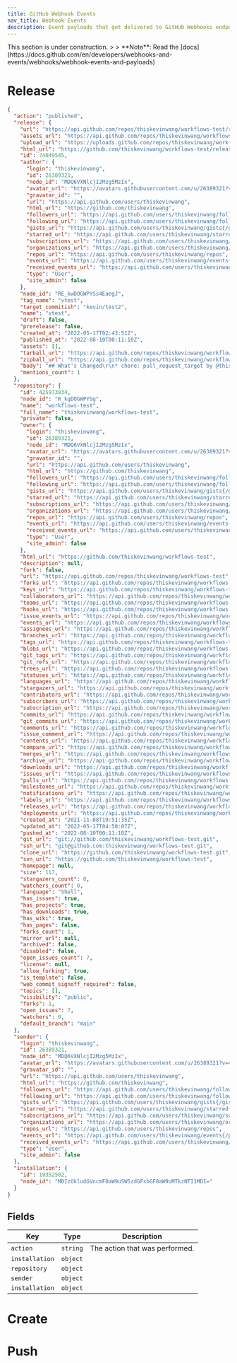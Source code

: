 ```yaml
---
title: GitHub Webhook Events
nav_title: Webhook Events
description: Event payloads that get delivered to GitHub Webhooks endpoints
---
```


<Note type="warning" fill>
  This section is under construction.
</Note>
>
> **Note**: Read the [docs](https://docs.github.com/en/developers/webhooks-and-events/webhooks/webhook-events-and-payloads)

# Release

```json showLineNumbers
{
  "action": "published",
  "release": {
    "url": "https://api.github.com/repos/thiskevinwang/workflows-test/releases/74049545",
    "assets_url": "https://api.github.com/repos/thiskevinwang/workflows-test/releases/74049545/assets",
    "upload_url": "https://uploads.github.com/repos/thiskevinwang/workflows-test/releases/74049545/assets{?name,label}",
    "html_url": "https://github.com/thiskevinwang/workflows-test/releases/tag/vtest",
    "id": 74049545,
    "author": {
      "login": "thiskevinwang",
      "id": 26389321,
      "node_id": "MDQ6VXNlcjI2Mzg5MzIx",
      "avatar_url": "https://avatars.githubusercontent.com/u/26389321?v=4",
      "gravatar_id": "",
      "url": "https://api.github.com/users/thiskevinwang",
      "html_url": "https://github.com/thiskevinwang",
      "followers_url": "https://api.github.com/users/thiskevinwang/followers",
      "following_url": "https://api.github.com/users/thiskevinwang/following{/other_user}",
      "gists_url": "https://api.github.com/users/thiskevinwang/gists{/gist_id}",
      "starred_url": "https://api.github.com/users/thiskevinwang/starred{/owner}{/repo}",
      "subscriptions_url": "https://api.github.com/users/thiskevinwang/subscriptions",
      "organizations_url": "https://api.github.com/users/thiskevinwang/orgs",
      "repos_url": "https://api.github.com/users/thiskevinwang/repos",
      "events_url": "https://api.github.com/users/thiskevinwang/events{/privacy}",
      "received_events_url": "https://api.github.com/users/thiskevinwang/received_events",
      "type": "User",
      "site_admin": false
    },
    "node_id": "RE_kwDOGWPYSs4EaegJ",
    "tag_name": "vtest",
    "target_commitish": "kevin/test2",
    "name": "vtest",
    "draft": false,
    "prerelease": false,
    "created_at": "2022-05-17T02:43:51Z",
    "published_at": "2022-08-10T00:11:10Z",
    "assets": [],
    "tarball_url": "https://api.github.com/repos/thiskevinwang/workflows-test/tarball/vtest",
    "zipball_url": "https://api.github.com/repos/thiskevinwang/workflows-test/zipball/vtest",
    "body": "## What's Changed\r\n* chore: pull_request_target by @thiskevinwang in https://github.com/thiskevinwang/workflows-test/pull/11\r\n* test by @thiskevinwang in https://github.com/thiskevinwang/workflows-test/pull/12\r\n\r\n\r\n**Full Changelog**: https://github.com/thiskevinwang/workflows-test/compare/v0.1.21...vtest",
    "mentions_count": 1
  },
  "repository": {
    "id": 425973834,
    "node_id": "R_kgDOGWPYSg",
    "name": "workflows-test",
    "full_name": "thiskevinwang/workflows-test",
    "private": false,
    "owner": {
      "login": "thiskevinwang",
      "id": 26389321,
      "node_id": "MDQ6VXNlcjI2Mzg5MzIx",
      "avatar_url": "https://avatars.githubusercontent.com/u/26389321?v=4",
      "gravatar_id": "",
      "url": "https://api.github.com/users/thiskevinwang",
      "html_url": "https://github.com/thiskevinwang",
      "followers_url": "https://api.github.com/users/thiskevinwang/followers",
      "following_url": "https://api.github.com/users/thiskevinwang/following{/other_user}",
      "gists_url": "https://api.github.com/users/thiskevinwang/gists{/gist_id}",
      "starred_url": "https://api.github.com/users/thiskevinwang/starred{/owner}{/repo}",
      "subscriptions_url": "https://api.github.com/users/thiskevinwang/subscriptions",
      "organizations_url": "https://api.github.com/users/thiskevinwang/orgs",
      "repos_url": "https://api.github.com/users/thiskevinwang/repos",
      "events_url": "https://api.github.com/users/thiskevinwang/events{/privacy}",
      "received_events_url": "https://api.github.com/users/thiskevinwang/received_events",
      "type": "User",
      "site_admin": false
    },
    "html_url": "https://github.com/thiskevinwang/workflows-test",
    "description": null,
    "fork": false,
    "url": "https://api.github.com/repos/thiskevinwang/workflows-test",
    "forks_url": "https://api.github.com/repos/thiskevinwang/workflows-test/forks",
    "keys_url": "https://api.github.com/repos/thiskevinwang/workflows-test/keys{/key_id}",
    "collaborators_url": "https://api.github.com/repos/thiskevinwang/workflows-test/collaborators{/collaborator}",
    "teams_url": "https://api.github.com/repos/thiskevinwang/workflows-test/teams",
    "hooks_url": "https://api.github.com/repos/thiskevinwang/workflows-test/hooks",
    "issue_events_url": "https://api.github.com/repos/thiskevinwang/workflows-test/issues/events{/number}",
    "events_url": "https://api.github.com/repos/thiskevinwang/workflows-test/events",
    "assignees_url": "https://api.github.com/repos/thiskevinwang/workflows-test/assignees{/user}",
    "branches_url": "https://api.github.com/repos/thiskevinwang/workflows-test/branches{/branch}",
    "tags_url": "https://api.github.com/repos/thiskevinwang/workflows-test/tags",
    "blobs_url": "https://api.github.com/repos/thiskevinwang/workflows-test/git/blobs{/sha}",
    "git_tags_url": "https://api.github.com/repos/thiskevinwang/workflows-test/git/tags{/sha}",
    "git_refs_url": "https://api.github.com/repos/thiskevinwang/workflows-test/git/refs{/sha}",
    "trees_url": "https://api.github.com/repos/thiskevinwang/workflows-test/git/trees{/sha}",
    "statuses_url": "https://api.github.com/repos/thiskevinwang/workflows-test/statuses/{sha}",
    "languages_url": "https://api.github.com/repos/thiskevinwang/workflows-test/languages",
    "stargazers_url": "https://api.github.com/repos/thiskevinwang/workflows-test/stargazers",
    "contributors_url": "https://api.github.com/repos/thiskevinwang/workflows-test/contributors",
    "subscribers_url": "https://api.github.com/repos/thiskevinwang/workflows-test/subscribers",
    "subscription_url": "https://api.github.com/repos/thiskevinwang/workflows-test/subscription",
    "commits_url": "https://api.github.com/repos/thiskevinwang/workflows-test/commits{/sha}",
    "git_commits_url": "https://api.github.com/repos/thiskevinwang/workflows-test/git/commits{/sha}",
    "comments_url": "https://api.github.com/repos/thiskevinwang/workflows-test/comments{/number}",
    "issue_comment_url": "https://api.github.com/repos/thiskevinwang/workflows-test/issues/comments{/number}",
    "contents_url": "https://api.github.com/repos/thiskevinwang/workflows-test/contents/{+path}",
    "compare_url": "https://api.github.com/repos/thiskevinwang/workflows-test/compare/{base}...{head}",
    "merges_url": "https://api.github.com/repos/thiskevinwang/workflows-test/merges",
    "archive_url": "https://api.github.com/repos/thiskevinwang/workflows-test/{archive_format}{/ref}",
    "downloads_url": "https://api.github.com/repos/thiskevinwang/workflows-test/downloads",
    "issues_url": "https://api.github.com/repos/thiskevinwang/workflows-test/issues{/number}",
    "pulls_url": "https://api.github.com/repos/thiskevinwang/workflows-test/pulls{/number}",
    "milestones_url": "https://api.github.com/repos/thiskevinwang/workflows-test/milestones{/number}",
    "notifications_url": "https://api.github.com/repos/thiskevinwang/workflows-test/notifications{?since,all,participating}",
    "labels_url": "https://api.github.com/repos/thiskevinwang/workflows-test/labels{/name}",
    "releases_url": "https://api.github.com/repos/thiskevinwang/workflows-test/releases{/id}",
    "deployments_url": "https://api.github.com/repos/thiskevinwang/workflows-test/deployments",
    "created_at": "2021-11-08T19:51:35Z",
    "updated_at": "2022-05-17T04:50:07Z",
    "pushed_at": "2022-08-10T00:11:10Z",
    "git_url": "git://github.com/thiskevinwang/workflows-test.git",
    "ssh_url": "git@github.com:thiskevinwang/workflows-test.git",
    "clone_url": "https://github.com/thiskevinwang/workflows-test.git",
    "svn_url": "https://github.com/thiskevinwang/workflows-test",
    "homepage": null,
    "size": 117,
    "stargazers_count": 0,
    "watchers_count": 0,
    "language": "Shell",
    "has_issues": true,
    "has_projects": true,
    "has_downloads": true,
    "has_wiki": true,
    "has_pages": false,
    "forks_count": 1,
    "mirror_url": null,
    "archived": false,
    "disabled": false,
    "open_issues_count": 7,
    "license": null,
    "allow_forking": true,
    "is_template": false,
    "web_commit_signoff_required": false,
    "topics": [],
    "visibility": "public",
    "forks": 1,
    "open_issues": 7,
    "watchers": 0,
    "default_branch": "main"
  },
  "sender": {
    "login": "thiskevinwang",
    "id": 26389321,
    "node_id": "MDQ6VXNlcjI2Mzg5MzIx",
    "avatar_url": "https://avatars.githubusercontent.com/u/26389321?v=4",
    "gravatar_id": "",
    "url": "https://api.github.com/users/thiskevinwang",
    "html_url": "https://github.com/thiskevinwang",
    "followers_url": "https://api.github.com/users/thiskevinwang/followers",
    "following_url": "https://api.github.com/users/thiskevinwang/following{/other_user}",
    "gists_url": "https://api.github.com/users/thiskevinwang/gists{/gist_id}",
    "starred_url": "https://api.github.com/users/thiskevinwang/starred{/owner}{/repo}",
    "subscriptions_url": "https://api.github.com/users/thiskevinwang/subscriptions",
    "organizations_url": "https://api.github.com/users/thiskevinwang/orgs",
    "repos_url": "https://api.github.com/users/thiskevinwang/repos",
    "events_url": "https://api.github.com/users/thiskevinwang/events{/privacy}",
    "received_events_url": "https://api.github.com/users/thiskevinwang/received_events",
    "type": "User",
    "site_admin": false
  },
  "installation": {
    "id": 19352502,
    "node_id": "MDIzOkludGVncmF0aW9uSW5zdGFsbGF0aW9uMTkzNTI1MDI="
  }
}
```

## Fields

| Key            | Type     | Description                    |
| -------------- | -------- | ------------------------------ |
| `action`       | `string` | The action that was performed. |
| `installation` | `object` |                                |
| `repository`   | `object` |                                |
| `sender`       | `object` |                                |
| `installation` | `object` |

# Create

# Push
